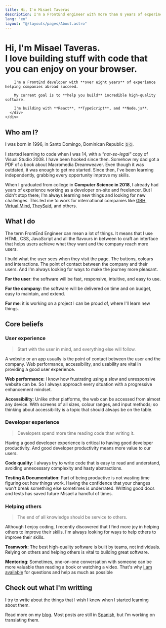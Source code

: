 ```yaml
---
title: Hi, I'm Misael Taveras
description: I'm a FrontEnd engineer with more than 8 years of experince trying to improve each day.
lang: "en"
layout: "@/layouts/pages/About.astro"
---
```




<FullWidthBlock withContainer class="bg-blue-50 px-8 py-12 bg-gradient-to-tl from-blue-100 to-blue-50 dark:from-slate-900 dark:to-slate-950 dark:bg-slate-900 md:py-24">
    <div class="lg:grid lg:items-center xl:items-start lg:grid-cols-2 lg:gap-4">
      <h1 class="!mt-0 text-4xl font-bold !leading-snug dark:text-slate-100 max-w-2xl">Hi, I'm Misael Taveras.<br /> <span data-confetti-button class="cursor-pointer text-red-500 underline underline-offset-8">I love</span> building stuff with code that you can enjoy <span class="text-blue-600 dark:text-blue-500">on your browser.</span></h1>
      <div class="text-xl leading-relaxed dark:text-slate-300">

        I'm a FrontEnd developer with **over eight years** of experience helping companies abroad succeed.

        My current goal is to **help you build** incredible high-quality software.

        I'm building with **React**, **TypeScript**, and **Node.js**.
      </div>
    </div>

</FullWidthBlock>

## Who am I?

I was born in 1996, in Santo Domingo, Dominican Republic 🇩🇴.

I started learning to code when I was 14, with a _"not-so-legal"_ copy of Visual Studio 2008. I have been hooked since then. Somehow my dad got a PDF of a book about Macromedia Dreamweaver. Even though it was outdated, it was enough to get me started. Since then, I've been learning independently, grabbing every opportunity improve my skills.

When I graduated from college in **Computer Science in 2018**, I already had years of experience working as a developer on-site and freelancer. But I didn't stop there; I'm always learning new things and looking for new challenges. This led me to work for international companies like [GBH](https://gbh.com.do/), [Virtual Mind](https://virtualmind.com/), [TheySaid](https://www.theysaid.io/), and others.

## What I do

The term FrontEnd Engineer can mean a lot of things. It means that I use HTML, CSS, JavaScript and all the flavours in between to craft an interface that helps users achieve what they want and the company reach more users.

I build what the user sees when they visit the page. The buttons, colours and interactions. The point of contact between the company and their users. And I'm always looking for ways to make the journey more pleasant.

**For the user**: the software will be fast, responsive, intuitive, and easy to use.

**For the company**: the software will be delivered on time and on budget, easy to maintain, and extend.

**For me**: it is working on a project I can be proud of, where I'll learn new things.

<FullWidthBlock withContainer class="gradient-slate-slate mt-16 bg-gradient-to-t dark:gradient-gray-slate dark:prose-blockquote:border-gray-700 prose-blockquote:border-gray-400 prose-blockquote:opacity-80">

## Core beliefs

<div class="grid lg:grid-cols-2 xl:grid-cols-3 gap-8">
  <div>

### User experience

> Start with the user in mind, and everything else will follow.

A website or an app usually is the point of contact between the user and the company. Web performance, accessibility, and usability are vital in providing a good user experience.

**Web performance**: I know how frustrating using a slow and unresponsive website can be. So I always approach every situation with a progressive enhancement mindset.

**Accessibility**: Unlike other platforms, the web can be accessed from almost any device. With screens of all sizes, colour ranges, and input methods; so thinking about accessibility is a topic that should always be on the table.

  </div>

  <div>

### Developer experience

> Developers spend more time reading code than writing it.

Having a good developer experience is critical to having good developer productivity. And good developer productivity means more value to our users.

**Code quality**: I always try to write code that is easy to read and understand, avoiding unnecessary complexity and hasty abstractions.

**Testing & Documentation**: Part of being productive is not wasting time figuring out how things work. Having the confidence that your changes won't break something else sometimes is underrated. Writting good docs and tests has saved future Misael a handful of times.

  </div>

  <div class="lg:col-span-2 xl:col-span-1">

### Helping others

> The end of all knowledge should be service to others.

Although I enjoy coding, I recently discovered that I find more joy in helping others to improve their skills. I'm always looking for ways to help others to improve their skills.

**Teamwork**: The best high-quality software is built by teams, not individuals. Relying on others and helping others is vital to building great software.

**Mentoring**: Sometimes, one-on-one conversation with someone can be more valuable than reading a book or watching a video. That's why [I am available](/en/contact) for questions and help as much as possible

  </div>
</div>

</FullWidthBlock>

## Check out what I'm writting

I try to write about the things that I wish I knew when I started learning about them.

Read more on my [blog](/en/blog). Most posts are still in [Spanish](/es/blog), but I'm working on translating them.
